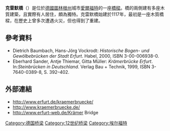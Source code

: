 '''克雷默橋'''（{{lang-de|Krämerbrücke}}）是位於[[德國|德國]][[圖林根州|圖林根州]]城市[[愛爾福特|愛爾福特]]的一座[[橋樑|橋樑]]。橋的兩側建有多座木質建築，且實際有人居住，頗為獨特。克雷默橋始建於1117年，最初是一座木質橋樑，在歷史上曾多次遭遇火災，但也得到了重建。

==參考資料==
* Dietrich Baumbach, Hans-Jörg Vockrodt: ''Historische Bogen- und Gewölbebrücken der Stadt Erfurt''. Habel, 2000, ISBN 3-00-006938-0.
* Eberhard Sander, Antje Thiemar, Gitta Müller: ''Krämerbrücke Erfurt''. In:'' Steinbrücken in Deutschland''. Verlag Bau + Technik, 1999, ISBN 3-7640-0389-8, S. 392–402.

==外部連結==
{{Commonscat|Krämerbrücke (Erfurt)}}
*http://www.erfurt.de/kraemerbruecke/ {{Wayback|url=http://www.erfurt.de/kraemerbruecke/ |date=20100310082738 }}
*http://www.kraemerbruecke.de/ {{Wayback|url=http://www.kraemerbruecke.de/ |date=20160808002530 }}
*http://www.erfurt-web.de/Krämer{{dead link|date=2017年11月 |bot=InternetArchiveBot |fix-attempted=yes }} Bridge

{{coord|50|58|43|N|11|01|51|E|display=title|type:landmark_source:dewiki}}

{{Authority control}}
[[Category:德国桥梁|Category:德国桥梁]]
[[Category:12世纪桥梁|Category:12世纪桥梁]]
[[Category:埃尔福特|Category:埃尔福特]]